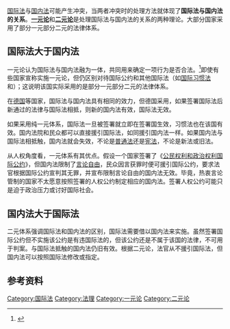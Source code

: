 {{Onesource|time=2020-04-18T06:12:21+00:00}}
[[国际法|国际法]]与[[国内法|国内法]]可能产生冲突，当两者冲突时的处理方法就体现了'''国际法与国内法的关系'''。'''[[一元论|一元论]]'''和'''[[二元论|二元论]]'''是处理国际法与国内法的关系的两种理论。大部分国家采用了部分一元部分二元的法律体系。

== 国际法大于国内法 ==
一元论认为国际法与国内法融为一体，共同用来确定一项行为是否合法。<ref>{{cite book|author=Pieter Kooijmans|title=Internationaal publiekrecht in vogelvlucht|year=1994|publisher=Wolters-Noordhoff|location=[[荷兰|荷兰]][[格罗宁根|格罗宁根]]|pages=82}}</ref>即使有些国家宣称实施一元论，但仍区别对待国际公约和其他国际法（如[[国际习惯法|国际习惯法]]和{{link-en|强制性规范|Peremptory norm}}）；这说明该国实际采用的是部分一元部分二元的法律体系。

在[[德国|德国]]等国家，国际法与国内法具有相同的效力，但德国采用{{link-en|新法优先原则|Lex specialis}}，如果签署国际法后新通过的法律与国际法相抵，则新的国内法有效，国际法无效。

如果采用纯一元体系，国际法一旦被签署就立即在签署国生效，习惯法也在该国有效。国内法院和民众都可以直接援引国际法，如同援引国内法一样。如果国内法与国际法相抵触，国内法就会失效，不论是[[普通法|普通法]]还是[[宪法|宪法]]，不论是新法或旧法。

从人权角度看，一元体系有其优点。假设一个国家签署了《[[公民权利和政治权利国际公约|公民权利和政治权利国际公约]]》，但国内法限制了[[言论自由|言论自由]]，民众因言获罪时便可援引国际公约，要求法官根据国际公约宣判其无罪，并宣布限制言论自由的国内法无效。毕竟，热衷言论管制的国家不太愿意按照签署的人权公约制定相应的国内法。签署人权公约可能只是迫于政治压力或讨好国际社会。

{{cquote|所以，如果有荷兰人觉得自己的人权被侵犯了，他就可以上法庭，而法官必须依照《[[欧洲人权公约|欧洲人权公约]]》宣判，即使欧洲人权公约与荷兰的国内法不一致。|G.J. Wiarda, in [[Antonio_Cassese|Antonio Cassese]], International Law in a Divided World, Clarendon Press, [[Oxford|Oxford]], 1992, p. 17.}}


== 国内法大于国际法 ==
二元体系强调国际法和国内法的区别，国际法需要借以国内法来实施。虽然签署国际公约但不实施该公约是有违国际法的，但该公约还是不属于该国的法律，不可用于判案。与国际法抵触的国内法仍旧有效。根据二元论，法官从不援引国际法，但国内法可以按照国际法修改或指定。

<!--
<blockquote>
"International law as such can confer no rights cognisable in the municipal courts. It is only insofar as the rules of international law are recognized as included in the rules of municipal law that they are allowed in municipal courts to give rise to rights and obligations".<ref>[[James_Atkin,_Baron_Atkin|James Atkin, Baron Atkin]], in M. Akehurst, Modern Introduction to International Law, Harper Collins, [[London|London]], p. 45.</ref>
</blockquote> 

The supremacy of international law is a rule in dualist systems as it is in monist systems. Sir [[Hersch_Lauterpacht|Hersch Lauterpacht]] pointed out the Court's determination to discourage the evasion of international obligations, and its repeated affirmation of:

{{quote|the self-evident principle of international law that a State cannot invoke its municipal law as the reason for the non-fulfillment of its international obligations.<ref>See [http://books.google.com/books?id=piU8AAAAIAAJ&lpg=PA261&ots=Og6Yhjh177&pg=PA262#v=onepage&q&f=false The Development of International Law by the International Court, Hersch Lauterpacht (ed), Cambridge University Press, 1982, ISBN 0-521-46332-7, page 262]</ref>}}

If international law is not directly applicable, as is the case in monist systems, then it must be translated into national law, and existing national law that contradicts international law must be "translated away". It must be modified or eliminated in order to conform to international law.
Again, from a human rights point of view, if a human rights treaty is accepted for purely political reasons, and states do not intend to fully translate it into national law or to take a monist view on international law, then the implementation of the treaty is very uncertain.<ref>A. Cassese, op. cit., p. 15.</ref>

== Examples ==

In some countries, such as the UK for instance, the dualist view is predominant. International law is only part of British national law once it is accepted in national law. A treaty 

:"has no effect in municipal law until an [[Act_of_Parliament|Act of Parliament]] is passed to give effect to it. In other countries this distinction tends to be blurred. In the vast majority of democratic countries outside the Commonwealth, the legislature, or part of the legislature, participates in the process of [[ratification|ratification]], so that ratification becomes a legislative act, and the treaty becomes effective in international law and in municipal law simultaneously. For instance, the [[Constitution_of_the_United_States|Constitution of the United States]] provides that the President 'shall have power, by and with the advice and consent of the [[United_States_Senate|Senate]], to make treaties, provided two-thirds of the Senators present concur'. Treaties ratified in accordance with the Constitution automatically become part of the municipal law of the USA".<ref>M. Akehurst, op. cit., p. 45.</ref>

The United States of America has a "mixed" monist-dualist system; international law applies directly in US courts in some instances but not others.  US Constitution, art. VI, does indeed say that treaties are part of the Supreme Law of the Land, as suggested by the quote above; however, its Supreme Court, as late as the recent case of [[Medellín_v._Texas|Medellín v. Texas]],<ref>552 U.S. 491 (2008).</ref> has restated that some treaties are not "self-executing."  Such treaties must be implemented by statute before their provisions may be given effect by national and sub-national courts.  Similarly with regard to customary international law, its Supreme Court stated, in the case of the Pacquete Habana (1900), that "international law is part of our law."  However, it also said that international law would not be applied if there is a controlling legislative, executive, or judicial act to the contrary...<ref>"Basic Concepts of Public International Law - Monism & Dualism", ed.Marko Novakovic, Belgrade 2013.</ref>

== A matter of national legal tradition ==

International law does not determine which point of view is to be preferred, monism or dualism. Every state decides for itself, according to its legal traditions. International law only requires that its rules are respected, and states are free to decide on the manner in which they want to respect these rules and make them binding on its citizens and agencies. 

<blockquote>
“[T]he transformation of international norms into domestic law is not necessary from the point of view of international law…the necessity of transformation is a question of national, not of international law”.<ref>A. Cassese, op. cit., p. 21-22.</ref>
</blockquote> 

Both a monist state and a dualist state can comply with international law. All one can say is that a monist state is less at risk of violating international rules, because its judges can apply international law directly.<ref>P. Kooijmans, op. cit., p. 83.</ref>  Negligence or unwillingness to implement international law in national law can only pose a problem in dualist states. 
States are free to choose the way in which they want to respect international law, but they are always accountable if they fail to adapt their national legal system in a way that they can respect international law. Either they adopt a constitution that implements a monist system so that international law can be applied directly and without transformation, or they do not. But then they have to translate all international law in national law. 
In a monist state we rely only on the judges and not on the legislators, but judges can also make mistakes. If a judge in a monist states makes mistakes when applying international law, then the country violates international law just as much as a dualist country that, for one reason or another, does not allow its judges to apply international law directly and fails to translate or fails to translate correctly and effectively.<ref>ibidem, p. 83.</ref>  One reason for preferring dualism is precisely the fear that national judges are not familiar with international law - a highly complex field of law - and hence are liable to make mistakes.

== The problem of “lex posterior” ==

In dualist systems, international law must be translated into national law, and existing national law that contradicts international law must be "translated away". It must be modified or eliminated in order to conform to international law. However, the need for translation in dualist system causes a problem with regard to national laws voted after the act of translation. 
In a monist system, a national law that is voted after an international law has been accepted and that contradicts the international law, becomes automatically null and void at the moment it is voted. The international rule continues to prevail. In a dualist system, however, the original international law has been translated into national law - if all went well - but this national law can then be overridden by another national law on the principle of "[[lex_posterior_derogat_legi_priori|lex posterior derogat legi priori]]", the later law replaces the earlier one. This means that the country - willingly or unwillingly - violates international law.<ref>ibidem, p. 84.</ref>  A dualist system requires continuous screening of all subsequent national law for possible incompatibility with earlier international law.

== See also ==

* [[International_customary_law|International customary law]]
* [[Legal_pluralism|Legal pluralism]]
* [[List_of_national_legal_systems|List of national legal systems]]

-->
== 参考资料 ==
{{reflist}}

[[Category:国际法|Category:国际法]]
[[Category:法理|Category:法理]]
[[Category:一元论|Category:一元论]]
[[Category:二元论|Category:二元论]]
